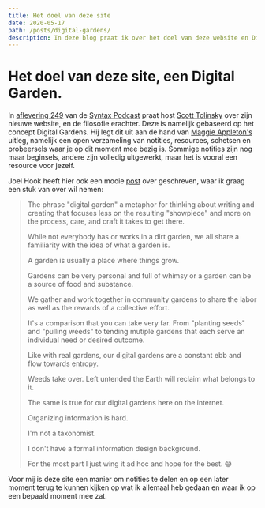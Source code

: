 ```yaml
---
title: Het doel van deze site
date: 2020-05-17
path: /posts/digital-gardens/
description: In deze blog praat ik over het doel van deze website en Digital Gardens.
---
```


# Het doel van deze site, een Digital Garden.

In [aflevering 249](https://syntax.fm/show/249/hasty-treat-scott-s-new-personal-website) van de [Syntax Podcast](https://syntax.fm/) praat host [Scott Tolinsky](https://www.scotttolinski.com/) over zijn nieuwe website, en de filosofie erachter. Deze is namelijk gebaseerd op het concept Digital Gardens. Hij legt dit uit aan de hand van [Maggie Appleton's](https://maggieappleton.com/garden) uitleg, namelijk een open verzameling van notities, resources, schetsen en probeersels waar je op dit moment mee bezig is. Sommige notities zijn nog maar beginsels, andere zijn volledig uitgewerkt, maar het is vooral een resource voor jezelf.

Joel Hook heeft hier ook een mooie [post](https://joelhooks.com/digital-garden) over geschreven, waar ik graag een stuk van over wil nemen:

> The phrase "digital garden" a metaphor for thinking about writing and creating that focuses less on the resulting "showpiece" and more on the process, care, and craft it takes to get there.
>
> While not everybody has or works in a dirt garden, we all share a familiarity with the idea of what a garden is.
>
> A garden is usually a place where things grow.
>
> Gardens can be very personal and full of whimsy or a garden can be a source of food and substance.
>
> We gather and work together in community gardens to share the labor as well as the rewards of a collective effort.
>
> It's a comparison that you can take very far. From "planting seeds" and "pulling weeds" to tending mutiple gardens that each serve an individual need or desired outcome.
>
> Like with real gardens, our digital gardens are a constant ebb and flow towards entropy.
>
> Weeds take over. Left untended the Earth will reclaim what belongs to it.
>
> The same is true for our digital gardens here on the internet.
>
> Organizing information is hard.
>
> I'm not a taxonomist.
>
> I don't have a formal information design background.
>
> For the most part I just wing it ad hoc and hope for the best. 😅

Voor mij is deze site een manier om notities te delen en op een later moment terug te kunnen kijken op wat ik allemaal heb gedaan en waar ik op een bepaald moment mee zat.
